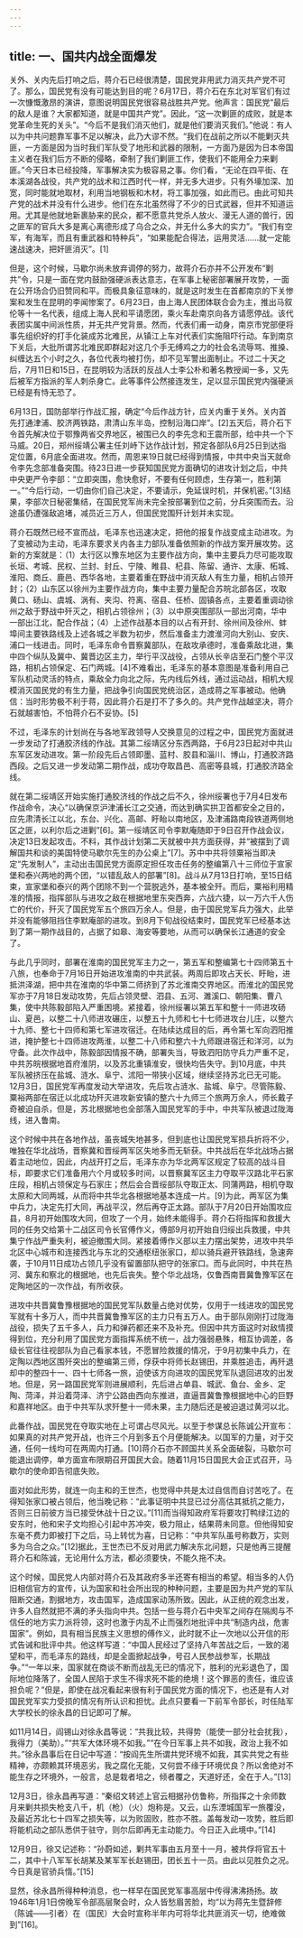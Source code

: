 ```yaml
---
---
---
```

title: 一、国共内战全面爆发
---




关外、关内先后打响之后，蒋介石已经很清楚，国民党非用武力消灭共产党不可了。那么，国民党有没有可能达到目的呢？6月17日，蒋介石在东北对军官们有过一次慷慨激昂的演讲，意图说明国民党很容易战胜共产党。他声言：国民党“最后的敌人是谁？大家都知道，就是中国共产党”。因此，“这一次剿匪的成败，就是本党革命生死的关头”。“今后不是我们消灭他们，就是他们要消灭我们。”他说：有人以为中共问题靠军事不足以解决，此乃大谬不然。“我们在战前之所以不能剿灭共匪，一方面是因为当时我们军队受了地形和武器的限制，一方面乃是因为日本帝国主义者在我们后方不断的侵略，牵制了我们剿匪工作，使我们不能用全力来剿匪。”今天日本已经投降，军事解决实为极容易之事。你们看，“无论在四平街、在本溪湖各战役，共产党的战术和江西时代一样，并无多大进步。只有外壕加深、加宽，同时能就地取材，利用当地钢板和木材，将工事加强，如此而已。由此可知共产党的战术并没有什么进步。他们在东北虽然得了不少的日式武器，但并不知道运用。尤其是他就地新裹胁来的民众，都不愿意共党杀人放火、漫无人道的兽行，因之匪军的官兵大多是离心离德形成了乌合之众，并无什么多大的实力”。“我们有空军，有海军，而且有重武器和特种兵”，“如果能配合得法，运用灵活……就一定能速战速决，把奸匪消灭”。[1]

但是，这个时候，马歇尔尚未放弃调停的努力，故蒋介石亦并不公开发布“剿共”令，只是一面在党内鼓励强硬派表达意志，在军事上秘密部署展开攻势，一面在公开场合仍旧赞同和平。而极具象征意味的，就是这时发生在首都南京的下关惨案和发生在昆明的李闻惨案了。6月23日，由上海人民团体联合会为主，推出马叙伦等十一名代表，组成上海人民和平请愿团，乘火车赴南京向各方请愿停战。该代表团实属中间派性质，并无共产党背景。然而，代表们甫一动身，南京市党部便将事先组织好的打手化装成苏北难民，从镇江上车对代表们实施阻吓行动。车到南京下关后，大批所谓苏北难民即群起对这几个手无缚鸡之力的社会名流辱骂、推搡、纠缠达五个小时之久，各位代表均被打伤，却不见军警出面制止。不过二十天之后，7月11日和15日，在昆明较为活跃的反战人士李公朴和著名教授闻一多，又先后被军方指派的军人刺杀身亡。此等事件公然接连发生，足以显示国民党内强硬派已经是有恃无恐了。

6月13日，国防部举行作战汇报，确定“今后作战方针，应关内重于关外。关内首先打通津浦、胶济两铁路，肃清山东半岛，控制沿海口岸”。[2]五天后，蒋介石下令首先解决位于鄂豫两省交界地区，被围已久的李先念和王震所部，给中共一个下马威。20日，郑州绥靖公署主任刘峙下达作战计划，预定各部队6月25日到达指定位置，6月底全面进攻。然而，周恩来19日就已经得到情报，中共中央当天就命令李先念部准备突围。待23日进一步获知国民党方面确切的进攻计划之后，中共中央更严令李部：“立即突围，愈快愈好，不要有任何顾虑，生存第一，胜利第一。”“今后行动，一切由你们自己决定，不要请示，免延误时机，并保机密。”[3]结果，李部次日秘密集结，在国民党军尚未完全按部署到位之前，分兵突围而去。沿途虽仍遭强敌追堵，减员近三万人，但国民党围歼计划并未实现。

蒋介石既然已经不宣而战，毛泽东也迅速决定，把他的报复作战变成主动进攻。为了变被动为主动，毛泽东要求关内各主力部队准备依照新的作战方案开展攻势。这新的方案就是：（1）太行区以豫东地区为主要作战方向，集中主要兵力尽可能攻取长垣、考城、民权、兰封、封丘、宁陵、睢县、杞县、陈留、通许、太康、柘城、淮阳、商丘、鹿邑、西华各地，主要着重在野战中消灭敌人有生力量，相机占领开封；（2）山东区以徐州为主要作战方向，集中主要力量配合苏皖北部各区，攻取黄口、砀山、虞城、涡有、夹沟、符离、宿县、任桥、固镇各点，主要着重调动徐州之敌于野战中歼灭之，相机占领徐州；（3）以中原突围部队一部出河南，华中一部出江北，配合作战；（4）上述作战基本目的以占有开封、徐州间及徐州、蚌埠间主要铁路线及上述各城之半数为初步，然后准备主力渡淮河向大别山、安庆、浦口一线进击。同时，毛泽东命令晋察冀部队，在敌攻承德时，准备乘敌北进，集中四个纵队及冀中、冀晋边区主力，举行平汉战役，占领从长辛店至石门整个平汉路，相机占领保定、石门两城。[4]不难看出，毛泽东的基本意图是准备利用自己军队机动灵活的特点，乘敌全力向北之际，先内线后外线，通过运动战，相机大规模消灭国民党的有生力量，把战争引向国民党统治区，造成蒋之军事被动。他确信：当时形势极不利于蒋，因此蒋介石是打不了多久的。共产党作战越坚决，蒋介石就越害怕，不怕蒋介石不妥协。[5]

不过，毛泽东的计划尚在与各地军政领导人交换意见的过程之中，国民党方面就进一步发动了打通胶济线的作战。其第二绥靖区分东西两路，于6月23日起对中共山东军区发动进攻。第一阶段先后占领即墨、蓝村、胶县和淄川、博山，打通胶济路西段。之后又进一步发动第二期作战，成功夺取昌邑、高密等县城，打通胶济路全线。

就在第二绥靖区开始实施打通胶济线的作战之后不久，徐州绥署也于7月4日发布作战命令，决心“以确保京沪津浦长江之交通，而达到确实拱卫首都安全之目的，应先肃清长江以北，东台、兴化、高邮、盱眙以南地区，及津浦路南段铁道两侧地区之匪，以利尔后之进剿”[6]。第一绥靖区司令李默庵随即于9日召开作战会议，决定13日发起攻击。不料，其作战计划第二天就被中共方面获得，并“被摆到了调解国共和谈的美国特使马歇尔先生的办公桌上”[7]。苏中中共将领粟裕当即决定“先发制人”，主动出击国民党方面原定担任攻击任务的整编第八十三师位于宣家堡和泰兴两地的两个团，“以错乱敌人的部署”[8]。战斗从7月13日打响，至15日结束，宣家堡和泰兴的两个团除不到一个营脱逃外，基本被全歼。而后，粟裕利用精准的情报，指挥部队与进攻之敌在根据地里东突西奔，六战六捷，以一万六千人伤亡的代价，歼灭了国民党军五个旅四万余人。但是，由于国民党军兵力强大，此举并没有能够阻挡住李默庵部的进攻。到8月下旬战役结束时，国民党军已经基本达到了第一期作战目的，占据了如皋、海安等要地，从而可以确保长江通道的安全了。

与此几乎同时，部署在淮南的国民党军主力之一，第五军和整编第七十四师第五十八旅，也奉命于7月16日开始进攻淮南的中共武装。两周后即攻占天长、盱眙，进抵洪泽湖，把中共在淮南的华中第二师挤到了苏北淮南交界地区。而淮北的国民党军亦于7月18日发动攻势，先后占领灵壁、泗县、五河、濉溪口、朝阳集、曹八集，使中共陈毅部陷入严重困境。紧接着，徐州绥署以第五军和整十一师进攻砀山、夏邑，以整二十八师进攻碾庄，以整五十九师和七十七师进攻台儿庄，以整六十九师、整七十四师和第七军进攻宿迁。在陆续达成目的后，再令第七军向泗阳推进，掩护整七十四师进攻两淮，以整二十八师和整六十九师跟进宿迁和洋河，以为守备。此次作战中，陈毅部因情报不确，部署失当，导致泗阳防守兵力严重不足，中共苏皖根据地首府淮阴，以及苏北重镇淮安，很快均告失守。到10月底，中共军队被挤压在盐城、涟水、阜宁、沭阳一带狭小区域，继续坚持苏北已无可能。12月3日，国民党军再度发动大举进攻，先后攻占涟水、盐城、阜宁。尽管陈毅、粟裕两部在宿迁以北成功歼灭进攻新安镇的整六十九师三个旅两万余人，师长戴子奇被迫自杀，但是，苏北根据地也全部落入国民党军的手中，中共军队被退过陇海线，进入鲁南。

这个时候中共在各地作战，虽丧城失地甚多，但到底也让国民党军损兵折将不少，唯独在华北战场，晋察冀和晋绥两军区失地多而无斩获。中共战后在华北战场占据着主动地位，因此，内战开打之后，毛泽东亦为华北两军区规定了较高的战斗目标，即要求它们准备用六个月或较多时间，以晋察冀军区主力夺取平汉路北平石家庄段，相机占领保定与石家庄；然后会合晋绥部队夺取正太、同蒲两路，相机夺取太原和大同两城，从而将中共华北各根据地基本连成一片。[9]为此，两军区为集中兵力，决定先打大同，再战平汉，然后再夺正太路。部队于7月20日开始围攻应县，8月初开始围攻大同，但攻了一个月，始终未能得手。蒋介石将指挥和救援大同的任务交给第十二战区司令长官傅作义，傅部9月初开始自归绥出兵救援，中共集宁作战严重失利，被迫撤围大同。紧接着傅作义部以主力摆出架势，进攻中共华北区中心城市和连接西北与东北的交通枢纽张家口，却以骑兵避开铁路线，急速奔袭，于10月11日成功占领几乎没有留置部队把守的张家口。而与此同时，中共在热河、冀东和察北的根据地，也先后丧失。整个华北战场，仅鲁西南晋冀鲁豫军区在定陶地区的一次作战，有所收获。

进攻中共晋冀鲁豫根据地的国民党军队数量占绝对优势，仅用于一线进攻的国民党军就有十多万人，而中共晋冀鲁豫军区的主力只有五万人。由于部队刚刚打过陇海战役，损失了五千多人，兵力和弹药都还来不及补充。但因中共方面这时对敌情摸得到位，充分利用了国民党方面指挥系统不统一，战力强弱悬殊，相互协调差，各级长官往往视部队为自己看家本钱，不愿冒险救援的情况，于9月初集中兵力，在定陶以西地区围歼突出的整编第三师，俘获中将师长赵锡田，并乘胜追击，再歼退却中的整四十一、四十七师各一旅，迫使该方向进攻的国民党军队退回进攻的出发地。但是，另一路国民党军则进展顺利，先后进占单县、城武、鱼台、金乡、定陶、菏泽，并沿着菏泽、济宁公路由西向东推进，直逼晋冀鲁豫根据地中心的巨野和嘉祥地区。由于中共军队求歼整十一师未果，主力随后还是被迫退过黄河以北。

此番作战，国民党在夺取实地在上可谓占尽风光。以至于参谋总长陈诚公开宣布：如果真的对共产党开战，也许三个月到多五个月便能解决。以国军的力量，对于交通，任何一线均可在两周内打通。[10]蒋介石亦不顾国共关系全面破裂，马歇尔可能退出调停，单方面宣布限期召开国民大会。随着11月15日国民大会正式召开，马歇尔的使命即告彻底失败。

面对如此形势，就连一向主和的王世杰，也觉得中共是太过自信而自讨苦吃了。在得知张家口被占领后，他当晚记称：“此事证明中共显已过分高估其抵抗之能力，否则三日前彼方当已接受休战十日之议。”[11]而当得知政府军将要攻打鸭绿江边的安东时，他和宋子文均担心引起中苏冲突，极力阻止，结果蒋未同意。但他得知安东毫不费力即被打下之后，马上转忧为喜，日记称：“中共军队虽号称数万，实则多为乌合之众。”[12]据此，王世杰已不反对用武力解决东北问题，只是他再三提醒蒋介石和陈诚，无论用什么方法，都必须要快，不能久拖不决。

这个时候，国民党人内部对蒋介石及其政府多半还寄有相当的希望。相当多的人仍旧相信官方的宣传，认为国家和社会所出现的种种问题，主要是因为共产党的军队阻断交通，割据地方，攻击国军，造成国家动荡所致。因此，从正统的观念出发，许多人自然就把不满的矛头指向中共。包括一些与蒋介石中央军之间存在隔阂与不信任的地方实力派将领，这时也激于内乱不止而强烈地批评中共“制造内战，危害国家”。例如，具有相当民族主义思想的傅作义，此时就不止一次地以公开信的形式告诫和批评中共。他这样写道：“中国人民经过了坚持八年苦战之后，一致的渴望和平，而毛泽东的路线，却是全面掀起战争，号召人民参战参军，长期战争。”“一年以来，国家就在商谈不断而战乱无已的情况下，胜利的光彩退色了，国际地位降落了，全国人民陷于求生不得求死不能的绝境！这个罪恶的责任，谁应该担负呢？”但是，即使在战况看起来很有利于国民党方面的情况下，也还是有人对国民党军实力受损的情况有所认识和担忧。此点只要看一下前军令部长，时任陆军大学校长的徐永昌的日记即可了解。

如11月14日，阎锡山对徐永昌等说：“共我比较，共得势（能使一部分社会扰我），我得力（美助）。”“共军大体环境不如我。”“在今日军事上共不如我，政治上我不如共。”徐永昌事后在日记中写道：“按阎先生所谓共党环境不如我，其实共党之有些精神，亦颇赖其环境恶劣，我之腐化无能，又何尝不缘于环境优良？所以舍绝对不能生存之环境外，一般言，总是栽者培之，倾者覆之，天道好还，全在于人。”[13]

12月3日，徐永昌再写道：“秦绍文转述上官云相据孙仿鲁称，所指挥之十余师数月来剿共损失枪支八千，机（枪）（火）炮称是。又云，山东湮城国军一旅覆没，及最近苏北七十四军之损失等，以为败固败，胜亦不胜。盖每发动一攻势，胜后即将能机动之部队悉供于驻守，则尔后即再无主动能力。今日正入此境中。”[14]

12月9日，徐又记述称：“孙蔚如述，剿共军事由五月至十一月，被共俘将官五十二，其中十八军军长胡某及某军军长赵锡田，团长五十一员。由此以见胜负之况。今日真是官骄兵惰。”[15]

显然，徐永昌所得种种消息，也一样早在国民党军事高层中传得沸沸扬扬。故1946年1月1日傍晚军令部高层聚会时，众人皆愁眉苦脸，均“以为蒋先生暨辞修（陈诚——引者）在（国民）大会时宣称半年内可将华北共匪消灭一切，绝难做到”[16]。